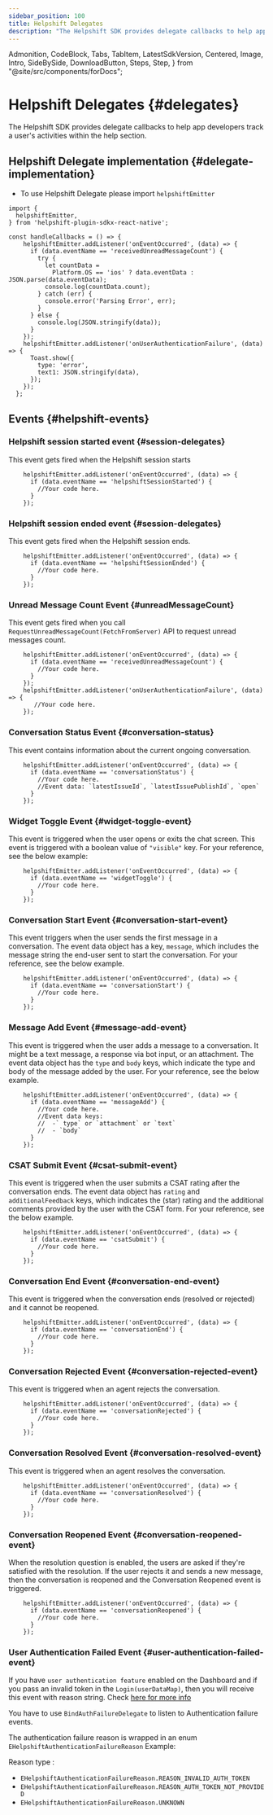 ```yaml
---
sidebar_position: 100
title: Helpshift Delegates
description: "The Helpshift SDK provides delegate callbacks to help app developers track a user's activities within the help section."
---
```


  Admonition,
  CodeBlock,
  Tabs,
  TabItem,
  LatestSdkVersion,
  Centered,
  Image,
  Intro,
  SideBySide,
  DownloadButton,
  Steps,
  Step,
} from "@site/src/components/forDocs";

# Helpshift Delegates {#delegates}

<Intro>

The Helpshift SDK provides delegate callbacks to help app developers track a user's activities within the help section.

</Intro>

## Helpshift Delegate implementation {#delegate-implementation}

- To use Helpshift Delegate please import `helpshiftEmitter`
```
import {
  helpshiftEmitter,
} from 'helpshift-plugin-sdkx-react-native';

```

```
const handleCallbacks = () => {
    helpshiftEmitter.addListener('onEventOccurred', (data) => {
      if (data.eventName == 'receivedUnreadMessageCount') {
        try {
          let countData =
            Platform.OS == 'ios' ? data.eventData : JSON.parse(data.eventData);
          console.log(countData.count);
        } catch (err) {
          console.error('Parsing Error', err);
        }
      } else {
        console.log(JSON.stringify(data));
      }
    });
    helpshiftEmitter.addListener('onUserAuthenticationFailure', (data) => {
      Toast.show({
        type: 'error',
        text1: JSON.stringify(data),
      });
    });
  };
```


## Events {#helpshift-events}

### Helpshift session started event {#session-delegates}

This event gets fired when the Helpshift session starts

```
    helpshiftEmitter.addListener('onEventOccurred', (data) => {
      if (data.eventName == 'helpshiftSessionStarted') {
        //Your code here.
      }
    });  
```

### Helpshift session ended event {#session-delegates}

This event gets fired when the Helpshift session ends.

```
    helpshiftEmitter.addListener('onEventOccurred', (data) => {
      if (data.eventName == 'helpshiftSessionEnded') {
        //Your code here.
      }
    });  
```

### Unread Message Count Event {#unreadMessageCount}

This event gets fired when you call `RequestUnreadMessageCount(FetchFromServer)` API to request unread messages count.

```
    helpshiftEmitter.addListener('onEventOccurred', (data) => {
      if (data.eventName == 'receivedUnreadMessageCount') {
        //Your code here.
      } 
    });
    helpshiftEmitter.addListener('onUserAuthenticationFailure', (data) => {
       //Your code here.
    });
```
### Conversation Status Event {#conversation-status}

This event contains information about the current ongoing conversation.

```
    helpshiftEmitter.addListener('onEventOccurred', (data) => {
      if (data.eventName == 'conversationStatus') {
        //Your code here.
        //Event data: `latestIssueId`, `latestIssuePublishId`, `open`
      }
    });  
```
### Widget Toggle Event {#widget-toggle-event}

This event is triggered when the user opens or exits the chat screen. This event is triggered with a boolean value of `"visible"` key. For your reference, see the below example:

```
    helpshiftEmitter.addListener('onEventOccurred', (data) => {
      if (data.eventName == 'widgetToggle') {
        //Your code here.
      }
    });  
```
### Conversation Start Event {#conversation-start-event}

This event triggers when the user sends the first message in a conversation. The event data object has a key, `message`, which includes the message string the end-user sent to start the conversation. For your reference, see the below example.

```
    helpshiftEmitter.addListener('onEventOccurred', (data) => {
      if (data.eventName == 'conversationStart') {
        //Your code here.
      }
    });  
```
### Message Add Event {#message-add-event}

This event is triggered when the user adds a message to a conversation. It might be a text message, a response via bot input, or an attachment. The event data object has the `type` and `body` keys, which indicate the type and body of the message added by the user. For your reference, see the below example.

```
    helpshiftEmitter.addListener('onEventOccurred', (data) => {
      if (data.eventName == 'messageAdd') {
        //Your code here.
        //Event data keys: 
        //  -` type` or `attachment` or `text`
        //  - `body`
      }
    });  
```

### CSAT Submit Event {#csat-submit-event}

This event is triggered when the user submits a CSAT rating after the conversation ends. The event data object has `rating` and `additionalFeedback` keys, which indicates the (star) rating and the additional comments provided by the user with the CSAT form. For your reference, see the below example.

```
    helpshiftEmitter.addListener('onEventOccurred', (data) => {
      if (data.eventName == 'csatSubmit') {
        //Your code here.
      }
    });  
```

### Conversation End Event {#conversation-end-event}

This event is triggered when the conversation ends (resolved or rejected) and it cannot be reopened.

```
    helpshiftEmitter.addListener('onEventOccurred', (data) => {
      if (data.eventName == 'conversationEnd') {
        //Your code here.
      }
    });  
```

### Conversation Rejected Event {#conversation-rejected-event}

This event is triggered when an agent rejects the conversation.

```
    helpshiftEmitter.addListener('onEventOccurred', (data) => {
      if (data.eventName == 'conversationRejected') {
        //Your code here.
      }
    });  
```

### Conversation Resolved Event {#conversation-resolved-event}

This event is triggered when an agent resolves the conversation.

```
    helpshiftEmitter.addListener('onEventOccurred', (data) => {
      if (data.eventName == 'conversationResolved') {
        //Your code here.
      }
    });  
```

### Conversation Reopened Event {#conversation-reopened-event}

When the resolution question is enabled, the users are asked if they're satisfied with the resolution. If the user rejects it and sends a new message, then the conversation is reopened and the Conversation Reopened event is triggered.

```
    helpshiftEmitter.addListener('onEventOccurred', (data) => {
      if (data.eventName == 'conversationReopened') {
        //Your code here.
      }
    });  
```

### User Authentication Failed Event {#user-authentication-failed-event}


If you have `user authentication feature` enabled on the Dashboard and if you pass an invalid token in the `Login(userDataMap)`, then you will receive this event with reason string. Check [here for more info](/sdkx-react-native/users)

You have to use `BindAuthFailureDelegate` to listen to Authentication failure events.

The authentication failure reason is wrapped in an enum `EHelpshiftAuthenticationFailureReason` Example:

Reason type :

- `EHelpshiftAuthenticationFailureReason.REASON_INVALID_AUTH_TOKEN`
- `EHelpshiftAuthenticationFailureReason.REASON_AUTH_TOKEN_NOT_PROVIDED`
- `EHelpshiftAuthenticationFailureReason.UNKNOWN`
